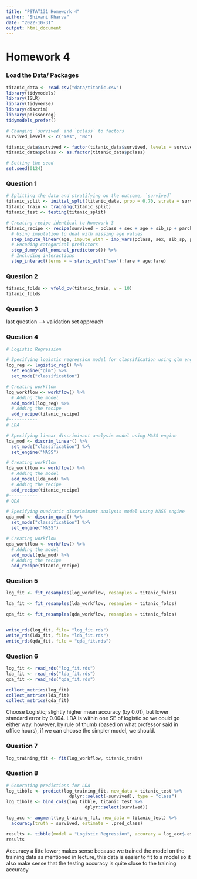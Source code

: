 ```yaml
---
title: "PSTAT131 Homework 4"
author: "Shivani Kharva"
date: "2022-10-31"
output: html_document
---
```


# Homework 4

### Load the Data/ Packages
```r
titanic_data <- read.csv("data/titanic.csv")
library(tidymodels)
library(ISLR)
library(tidyverse)
library(discrim)
library(poissonreg)
tidymodels_prefer()
```

```r
# Changing `survived` and `pclass` to factors
survived_levels <- c("Yes", "No")

titanic_data$survived <- factor(titanic_data$survived, levels = survived_levels)
titanic_data$pclass <- as.factor(titanic_data$pclass)

# Setting the seed
set.seed(0124)
```

### Question 1  

```r
# Splitting the data and stratifying on the outcome, `survived`
titanic_split <- initial_split(titanic_data, prop = 0.70, strata = survived)
titanic_train <- training(titanic_split)
titanic_test <- testing(titanic_split)
```

```r
# Creating recipe identical to Homework 3
titanic_recipe <- recipe(survived ~ pclass + sex + age + sib_sp + parch + fare, data = titanic_train) %>% 
  # Using imputation to deal with missing age values
  step_impute_linear(age, impute_with = imp_vars(pclass, sex, sib_sp, parch, fare)) %>% 
  # Encoding categorical predictors
  step_dummy(all_nominal_predictors()) %>% 
  # Including interactions
  step_interact(terms = ~ starts_with("sex"):fare + age:fare)
```

### Question 2  
```r
titanic_folds <- vfold_cv(titanic_train, v = 10)
titanic_folds
```

### Question 3  

last question --> validation set approach

### Question 4  

```r
# Logistic Regression

# Specifying logistic regression model for classification using glm engine
log_reg <- logistic_reg() %>%
  set_engine("glm") %>% 
  set_mode("classification")

# Creating workflow
log_workflow <- workflow() %>% 
  # Adding the model
  add_model(log_reg) %>% 
  # Adding the recipe
  add_recipe(titanic_recipe)
#-----------
# LDA

# Specifying linear discriminant analysis model using MASS engine
lda_mod <- discrim_linear() %>% 
  set_mode("classification") %>% 
  set_engine("MASS")

# Creating workflow
lda_workflow <- workflow() %>% 
  # Adding the model
  add_model(lda_mod) %>% 
  # Adding the recipe
  add_recipe(titanic_recipe)
#-----------
# QDA

# Specifying quadratic discriminant analysis model using MASS engine
qda_mod <- discrim_quad() %>% 
  set_mode("classification") %>% 
  set_engine("MASS")

# Creating workflow
qda_workflow <- workflow() %>% 
  # Adding the model
  add_model(qda_mod) %>% 
  # Adding the recipe
  add_recipe(titanic_recipe)
```

### Question 5  

```r
log_fit <- fit_resamples(log_workflow, resamples = titanic_folds)

lda_fit <- fit_resamples(lda_workflow, resamples = titanic_folds)

qda_fit <- fit_resamples(qda_workflow, resamples = titanic_folds)


write_rds(log_fit, file= "log_fit.rds")
write_rds(lda_fit, file= "lda_fit.rds")
write_rds(qda_fit, file = "qda_fit.rds")
```

### Question 6  

```r
log_fit <- read_rds("log_fit.rds")
lda_fit <- read_rds("lda_fit.rds")
qda_fit <- read_rds("qda_fit.rds")

collect_metrics(log_fit)
collect_metrics(lda_fit)
collect_metrics(qda_fit)
```

Choose Logistic; slightly higher mean accuracy (by 0.01), but lower standard error by 0.004. LDA is within one SE of logistic so we could go either way. however, by rule of thumb (based on what professor said in office hours), if we can choose the simpler model, we should.

### Question 7  

```r
log_training_fit <- fit(log_workflow, titanic_train)
```

### Question 8  
```r
# Generating predictions for LDA
log_tibble <- predict(log_training_fit, new_data = titanic_test %>% 
                        dplyr::select(-survived), type = "class")
log_tibble <- bind_cols(log_tibble, titanic_test %>% 
                              dplyr::select(survived))

log_acc <- augment(log_training_fit, new_data = titanic_test) %>% 
  accuracy(truth = survived, estimate = .pred_class)

results <- tibble(model = "Logistic Regression", accuracy = log_acc$.estimate)
results
```

Accuracy a litte lower; makes sense because we trained the model on the training data
as mentioned in lecture, this data is easier to fit to a model so it also make sense that the testing accuracy is quite close to the training accuracy

